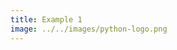 ```yaml
---
title: Example 1
image: ../../images/python-logo.png
---
```


```{=html}
<script src="../../code/hupwc.js" ></script>
```


<div id="protected-content" style="display: none;">

Example dataframe below:

```python
import pandas as pd

df = pd.DataFrame({
    "A": [1, 2, 3],
    "B": [4, 5, 6]
})

print(df)
```

</div>